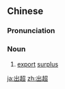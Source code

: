 ==Chinese==
{{zh-forms}}

===Pronunciation===
{{zh-pron
|m=chūchāo
|mn=chhut-chhiau
|cat=n
}}

===Noun===
{{zh-noun}}

# [[export]] [[surplus]]

[[ja:出超]]
[[zh:出超]]